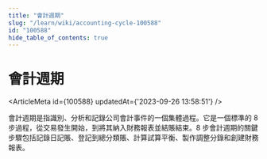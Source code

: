 ```yaml
---
title: "會計週期"
slug: "/learn/wiki/accounting-cycle-100588"
id: "100588"
hide_table_of_contents: true
---
```



# 會計週期

<ArticleMeta id={100588} updatedAt={'2023-09-26 13:58:51'} />
<div className='border-solid border-b border-t-0 my-4 border-[var(--ifm-color-gray-300)]' />

會計週期是指識別、分析和記錄公司會計事件的一個集體過程。它是一個標準的 8 步過程，從交易發生開始，到將其納入財務報表並結賬結束。8 步會計週期的關鍵步驟包括記錄日記賬、登記到總分類賬、計算試算平衡、製作調整分錄和創建財務報表。
